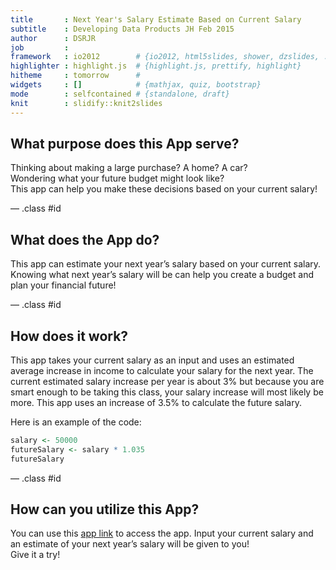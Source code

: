 ```yaml
---
title       : Next Year's Salary Estimate Based on Current Salary
subtitle    : Developing Data Products JH Feb 2015
author      : DSRJR
job         : 
framework   : io2012        # {io2012, html5slides, shower, dzslides, ...}
highlighter : highlight.js  # {highlight.js, prettify, highlight}
hitheme     : tomorrow      # 
widgets     : []            # {mathjax, quiz, bootstrap}
mode        : selfcontained # {standalone, draft}
knit        : slidify::knit2slides
---
```


## What purpose does this App serve?

Thinking about making a large purchase? A home? A car?  
Wondering what your future budget might look like?  
This app can help you make these decisions based on your current salary!

--- .class #id

## What does the App do?

This app can estimate your next year's salary based on your current salary.
Knowing what next year's salary will be can help you create a budget and plan
your financial future!

--- .class #id

## How does it work?

This app takes your current salary as an input and uses an estimated average 
increase in income to calculate your salary for the next year. The current 
estimated salary increase per year is about 3% but because you are smart enough
to be taking this class, your salary increase will most likely be more. This app
uses an increase of 3.5% to calculate the future salary.

Here is an example of the code:
```r
salary <- 50000
futureSalary <- salary * 1.035
futureSalary
```

--- .class #id

## How can you utilize this App?

You can use this [app link](https://drandazzo9.shinyapps.io/David/)
to access the app. Input your current salary and an estimate of your next year's
salary will be given to you!  
Give it a try!





